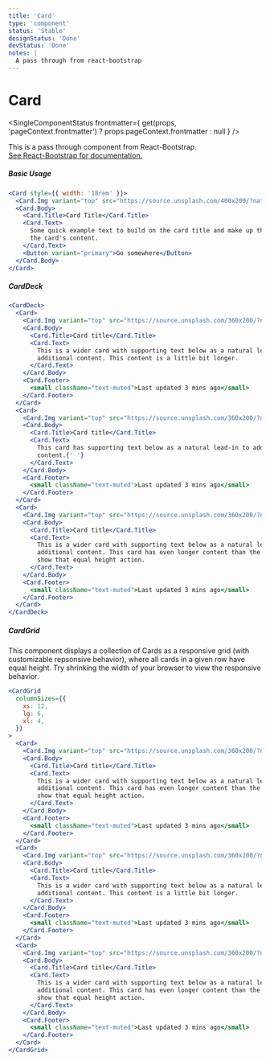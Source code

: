 ```yaml
---
title: 'Card'
type: 'component'
status: 'Stable'
designStatus: 'Done'
devStatus: 'Done'
notes: |
  A pass through from react-bootstrap
---
```



# Card

<SingleComponentStatus
  frontmatter={
    get(props, 'pageContext.frontmatter') ? props.pageContext.frontmatter : null
  }
/>

<p style={{ fontSize: '1.5em' }}>
  This is a pass through component from React-Bootstrap.<br/>
  <a href="https://react-bootstrap.github.io/components/cards/" target="_blank" rel="noopener noreferrer">
    See React-Bootstrap for documentation.
  </a>
</p>

##### Basic Usage

```jsx live
<Card style={{ width: '18rem' }}>
  <Card.Img variant="top" src="https://source.unsplash.com/400x200/?nature,flower" />
  <Card.Body>
    <Card.Title>Card Title</Card.Title>
    <Card.Text>
      Some quick example text to build on the card title and make up the bulk of
      the card's content.
    </Card.Text>
    <Button variant="primary">Go somewhere</Button>
  </Card.Body>
</Card>
```

##### CardDeck

```jsx live
<CardDeck>
  <Card>
    <Card.Img variant="top" src="https://source.unsplash.com/360x200/?nature,flower" />
    <Card.Body>
      <Card.Title>Card title</Card.Title>
      <Card.Text>
        This is a wider card with supporting text below as a natural lead-in to
        additional content. This content is a little bit longer.
      </Card.Text>
    </Card.Body>
    <Card.Footer>
      <small className="text-muted">Last updated 3 mins ago</small>
    </Card.Footer>
  </Card>
  <Card>
    <Card.Img variant="top" src="https://source.unsplash.com/360x200/?nature,flower"  />
    <Card.Body>
      <Card.Title>Card title</Card.Title>
      <Card.Text>
        This card has supporting text below as a natural lead-in to additional
        content.{' '}
      </Card.Text>
    </Card.Body>
    <Card.Footer>
      <small className="text-muted">Last updated 3 mins ago</small>
    </Card.Footer>
  </Card>
  <Card>
    <Card.Img variant="top" src="https://source.unsplash.com/360x200/?nature,flower" />
    <Card.Body>
      <Card.Title>Card title</Card.Title>
      <Card.Text>
        This is a wider card with supporting text below as a natural lead-in to
        additional content. This card has even longer content than the first to
        show that equal height action.
      </Card.Text>
    </Card.Body>
    <Card.Footer>
      <small className="text-muted">Last updated 3 mins ago</small>
    </Card.Footer>
  </Card>
</CardDeck>
```

##### CardGrid

This component displays a collection of Cards as a responsive grid (with customizable repsonsive
behavior), where all cards in a given row have equal height. Try shrinking the width of your browser
to view the responsive behavior.

```jsx live
<CardGrid
  columnSizes={{
    xs: 12,
    lg: 6,
    xl: 4,
  }}
>
  <Card>
    <Card.Img variant="top" src="https://source.unsplash.com/360x200/?nature,flower" />
    <Card.Body>
      <Card.Title>Card title</Card.Title>
      <Card.Text>
        This is a wider card with supporting text below as a natural lead-in to
        additional content. This card has even longer content than the first to
        show that equal height action.
      </Card.Text>
    </Card.Body>
    <Card.Footer>
      <small className="text-muted">Last updated 3 mins ago</small>
    </Card.Footer>
  </Card>
  <Card>
    <Card.Img variant="top" src="https://source.unsplash.com/360x200/?nature,flower" />
    <Card.Body>
      <Card.Title>Card title</Card.Title>
      <Card.Text>
        This is a wider card with supporting text below as a natural lead-in to
        additional content. This content is a little bit longer.
      </Card.Text>
    </Card.Body>
    <Card.Footer>
      <small className="text-muted">Last updated 3 mins ago</small>
    </Card.Footer>
  </Card>
  <Card>
    <Card.Img variant="top" src="https://source.unsplash.com/360x200/?nature,flower" />
    <Card.Body>
      <Card.Title>Card title</Card.Title>
      <Card.Text>
        This is a wider card with supporting text below as a natural lead-in to
        additional content. This card has even longer content than the first to
        show that equal height action.
      </Card.Text>
    </Card.Body>
    <Card.Footer>
      <small className="text-muted">Last updated 3 mins ago</small>
    </Card.Footer>
  </Card>
</CardGrid>
```
